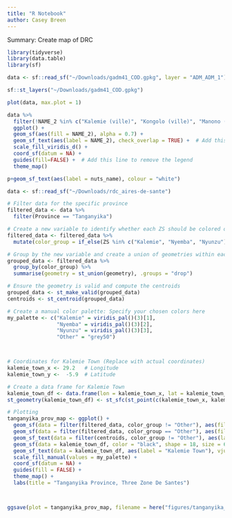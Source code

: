 ```yaml
---
title: "R Notebook"
author: Casey Breen
---
```


Summary: Create map of DRC 

```r
library(tidyverse)
library(data.table)
library(sf)
```


```r
data <- sf::read_sf("~/Downloads/gadm41_COD.gpkg", layer = "ADM_ADM_1")

sf::st_layers("~/Downloads/gadm41_COD.gpkg")

```

```r
plot(data, max.plot = 1)
```
```r
data %>% 
  filter(!NAME_2 %in% c("Kalemie (ville)", "Kongolo (ville)", "Manono (ville)")) %>% 
  ggplot() +
  geom_sf(aes(fill = NAME_2), alpha = 0.7) + 
  geom_sf_text(aes(label = NAME_2), check_overlap = TRUE) +  # Add this line for labels
  scale_fill_viridis_d() +
  coord_sf(datum = NA) +
  guides(fill=FALSE) +  # Add this line to remove the legend
  theme_map()

p+geom_sf_text(aes(label = nuts_name), colour = "white")
```

```r
data <- sf::read_sf("~/Downloads/rdc_aires-de-sante")

# Filter data for the specific province
filtered_data <- data %>% 
  filter(Province == "Tanganyika")

# Create a new variable to identify whether each ZS should be colored or grayed out
filtered_data <- filtered_data %>% 
  mutate(color_group = if_else(ZS %in% c("Kalemie", "Nyemba", "Nyunzu"), as.character(ZS), "Other"))

# Group by the new variable and create a union of geometries within each group
grouped_data <- filtered_data %>% 
  group_by(color_group) %>% 
  summarise(geometry = st_union(geometry), .groups = "drop")

# Ensure the geometry is valid and compute the centroids
grouped_data <- st_make_valid(grouped_data)
centroids <- st_centroid(grouped_data)

# Create a manual color palette: Specify your chosen colors here
my_palette <- c("Kalemie" = viridis_pal()(3)[1],
                "Nyemba" = viridis_pal()(3)[2],
                "Nyunzu" = viridis_pal()(3)[3],
                "Other" = "grey50")



# Coordinates for Kalemie Town (Replace with actual coordinates)
kalemie_town_x <- 29.2   # Longitude
kalemie_town_y <-  -5.9  # Latitude

# Create a data frame for Kalemie Town
kalemie_town_df <- data.frame(lon = kalemie_town_x, lat = kalemie_town_y)
st_geometry(kalemie_town_df) <- st_sfc(st_point(c(kalemie_town_x, kalemie_town_y)), crs = st_crs(data))

# Plotting
tanganyika_prov_map <- ggplot() +
  geom_sf(data = filter(filtered_data, color_group != "Other"), aes(fill = color_group), alpha = 0.5, color = "black", linetype = "dotted", size = 0.2) +
  geom_sf(data = filter(filtered_data, color_group == "Other"), aes(fill = color_group), alpha = 0.5, linetype = 0, color = "black", linetype = "dotted", size = 0.2) +
  geom_sf_text(data = filter(centroids, color_group != "Other"), aes(label = color_group), check_overlap = TRUE, size = 6 * 1.2) +
  geom_sf(data = kalemie_town_df, color = "black", shape = 18, size = 6) +  # Add the star
  geom_sf_text(data = kalemie_town_df, aes(label = "Kalemie Town"), vjust = -.45, hjust = -.09, size = 5) +  # Add the label
  scale_fill_manual(values = my_palette) +
  coord_sf(datum = NA) +
  guides(fill = FALSE) +
  theme_map() +
  labs(title = "Tanganyika Province, Three Zone De Santes")



ggsave(plot = tanganyika_prov_map, filename = here("figures/tanganyika_map.png"), width = 10, height = 7)
```


